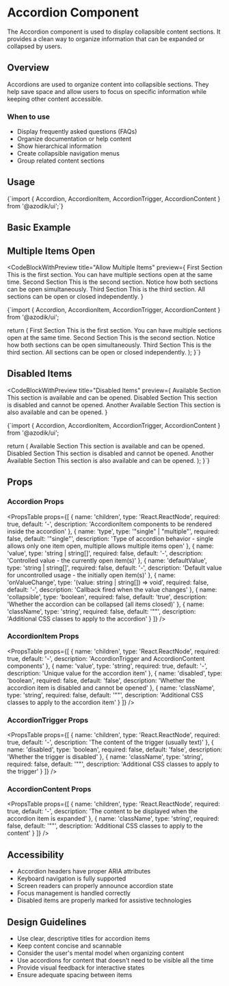 
# Accordion Component

The Accordion component is used to display collapsible content sections. It provides a clean way to organize information that can be expanded or collapsed by users.

## Overview

Accordions are used to organize content into collapsible sections. They help save space and allow users to focus on specific information while keeping other content accessible.

### When to use
- Display frequently asked questions (FAQs)
- Organize documentation or help content
- Show hierarchical information
- Create collapsible navigation menus
- Group related content sections

## Usage

<CodeBlock language="tsx">
{`import { Accordion, AccordionItem, AccordionTrigger, AccordionContent } from '@azodik/ui';`}
</CodeBlock>

## Basic Example

<ComponentRenderer componentName="accordion" />

## Multiple Items Open

<CodeBlockWithPreview 
  title="Allow Multiple Items"
  preview={
    <Accordion type="multiple">
      <AccordionItem value="item-1">
        <AccordionTrigger>First Section</AccordionTrigger>
        <AccordionContent>
          This is the first section. You can have multiple sections open at the same time.
        </AccordionContent>
      </AccordionItem>
      <AccordionItem value="item-2">
        <AccordionTrigger>Second Section</AccordionTrigger>
        <AccordionContent>
          This is the second section. Notice how both sections can be open simultaneously.
        </AccordionContent>
      </AccordionItem>
      <AccordionItem value="item-3">
        <AccordionTrigger>Third Section</AccordionTrigger>
        <AccordionContent>
          This is the third section. All sections can be open or closed independently.
        </AccordionContent>
      </AccordionItem>
    </Accordion>
  }
>
{`import { Accordion, AccordionItem, AccordionTrigger, AccordionContent } from '@azodik/ui';

  return (
    <Accordion type="multiple">
      <AccordionItem value="item-1">
        <AccordionTrigger>First Section</AccordionTrigger>
        <AccordionContent>
          This is the first section. You can have multiple sections open at the same time.
        </AccordionContent>
      </AccordionItem>
      <AccordionItem value="item-2">
        <AccordionTrigger>Second Section</AccordionTrigger>
        <AccordionContent>
          This is the second section. Notice how both sections can be open simultaneously.
        </AccordionContent>
      </AccordionItem>
      <AccordionItem value="item-3">
        <AccordionTrigger>Third Section</AccordionTrigger>
        <AccordionContent>
          This is the third section. All sections can be open or closed independently.
        </AccordionContent>
      </AccordionItem>
    </Accordion>
  );
}`}
</CodeBlockWithPreview>

## Disabled Items

<CodeBlockWithPreview 
  title="Disabled Items"
  preview={
    <Accordion type="single" collapsible>
      <AccordionItem value="available">
        <AccordionTrigger>Available Section</AccordionTrigger>
        <AccordionContent>
          This section is available and can be opened.
        </AccordionContent>
      </AccordionItem>
      <AccordionItem value="disabled" disabled>
        <AccordionTrigger>Disabled Section</AccordionTrigger>
        <AccordionContent>
          This section is disabled and cannot be opened.
        </AccordionContent>
      </AccordionItem>
      <AccordionItem value="another">
        <AccordionTrigger>Another Available Section</AccordionTrigger>
        <AccordionContent>
          This section is also available and can be opened.
        </AccordionContent>
      </AccordionItem>
    </Accordion>
  }
>
{`import { Accordion, AccordionItem, AccordionTrigger, AccordionContent } from '@azodik/ui';

  return (
    <Accordion type="single" collapsible>
      <AccordionItem value="available">
        <AccordionTrigger>Available Section</AccordionTrigger>
        <AccordionContent>
          This section is available and can be opened.
        </AccordionContent>
      </AccordionItem>
      <AccordionItem value="disabled" disabled>
        <AccordionTrigger>Disabled Section</AccordionTrigger>
        <AccordionContent>
          This section is disabled and cannot be opened.
        </AccordionContent>
      </AccordionItem>
      <AccordionItem value="another">
        <AccordionTrigger>Another Available Section</AccordionTrigger>
        <AccordionContent>
          This section is also available and can be opened.
        </AccordionContent>
      </AccordionItem>
    </Accordion>
  );
}`}
</CodeBlockWithPreview>

## Props

### Accordion Props

<PropsTable props={[
  {
    name: 'children',
    type: 'React.ReactNode',
    required: true,
    default: '-',
    description: 'AccordionItem components to be rendered inside the accordion'
  },
  {
    name: 'type',
    type: '"single" | "multiple"',
    required: false,
    default: '"single"',
    description: 'Type of accordion behavior - single allows only one item open, multiple allows multiple items open'
  },
  {
    name: 'value',
    type: 'string | string[]',
    required: false,
    default: '-',
    description: 'Controlled value - the currently open item(s)'
  },
  {
    name: 'defaultValue',
    type: 'string | string[]',
    required: false,
    default: '-',
    description: 'Default value for uncontrolled usage - the initially open item(s)'
  },
  {
    name: 'onValueChange',
    type: '(value: string | string[]) => void',
    required: false,
    default: '-',
    description: 'Callback fired when the value changes'
  },
  {
    name: 'collapsible',
    type: 'boolean',
    required: false,
    default: 'true',
    description: 'Whether the accordion can be collapsed (all items closed)'
  },
  {
    name: 'className',
    type: 'string',
    required: false,
    default: '""',
    description: 'Additional CSS classes to apply to the accordion'
  }
]} />

### AccordionItem Props

<PropsTable props={[
  {
    name: 'children',
    type: 'React.ReactNode',
    required: true,
    default: '-',
    description: 'AccordionTrigger and AccordionContent components'
  },
  {
    name: 'value',
    type: 'string',
    required: true,
    default: '-',
    description: 'Unique value for the accordion item'
  },
  {
    name: 'disabled',
    type: 'boolean',
    required: false,
    default: 'false',
    description: 'Whether the accordion item is disabled and cannot be opened'
  },
  {
    name: 'className',
    type: 'string',
    required: false,
    default: '""',
    description: 'Additional CSS classes to apply to the accordion item'
  }
]} />

### AccordionTrigger Props

<PropsTable props={[
  {
    name: 'children',
    type: 'React.ReactNode',
    required: true,
    default: '-',
    description: 'The content of the trigger (usually text)'
  },
  {
    name: 'disabled',
    type: 'boolean',
    required: false,
    default: 'false',
    description: 'Whether the trigger is disabled'
  },
  {
    name: 'className',
    type: 'string',
    required: false,
    default: '""',
    description: 'Additional CSS classes to apply to the trigger'
  }
]} />

### AccordionContent Props

<PropsTable props={[
  {
    name: 'children',
    type: 'React.ReactNode',
    required: true,
    default: '-',
    description: 'The content to be displayed when the accordion item is expanded'
  },
  {
    name: 'className',
    type: 'string',
    required: false,
    default: '""',
    description: 'Additional CSS classes to apply to the content'
  }
]} />

## Accessibility

- Accordion headers have proper ARIA attributes
- Keyboard navigation is fully supported
- Screen readers can properly announce accordion state
- Focus management is handled correctly
- Disabled items are properly marked for assistive technologies

## Design Guidelines

- Use clear, descriptive titles for accordion items
- Keep content concise and scannable
- Consider the user's mental model when organizing content
- Use accordions for content that doesn't need to be visible all the time
- Provide visual feedback for interactive states
- Ensure adequate spacing between items
